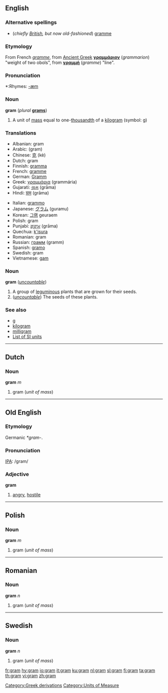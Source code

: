 ==English==

===Alternative spellings===
*(''chiefly [[w:British English|British]], but now old-fashioned'') [[gramme]]

===Etymology===
From French ''[[gramme#French|gramme]]'', from [[Ancient Greek]] '''[[γραμμάριον]]''' (''grammarion'') "weight of two obols", from '''[[γραμμή]]''' (''gramme'') "line".

===Pronunciation===
*:Rhymes: [[Rhymes:English:-æm|-æm]]

===Noun===
'''gram''' (''plural'' '''[[grams]]''')

# A unit of [[mass]] equal to one-[[thousandth]] of a [[kilogram]] (symbol: [[g]])

===Translations===
{{top}}
*Albanian: gram
*Arabic: {{ARchar|[[جرام]]}} (gram) {{m}}
*Chinese: [[克]] (kè)
*Dutch: gram {{m}}
*Finnish: [[gramma]]
*French: [[gramme]] {{m}}
*German: [[Gramm]] {{n}}
*Greek: [[γραμμάρια]] (grammária)
*Gujarati: [[ગ્રામ]] (grāma)
*Hindi: [[ग्राम]] (grāma)
{{mid}}
*Italian: [[grammo]] {{m}}
*Japanese: [[グラム]] (guramu)
*Korean: [[그램]] geuraem
*Polish: gram {{m}}
*Punjabi: [[ਗ੍ਰਾਮ]] (grāma)
*Quechua: [[k'isura]]
*Romanian: gram {{n}}
*Russian: [[грамм]] (gramm) {{m}}
*Spanish: [[gramo]] {{m}}
*Swedish: gram
*Vietnamese: [[gam]]
{{bottom}}

<!--separate etymology here-->

===Noun===
'''gram''' (''[[uncountable]]'')

# A group of [[leguminous]] plants that are grown for their seeds.
# (''[[uncountable]]'') The seeds of these plants.

===See also===
*[[g]]
*[[kilogram]]
*[[milligram]]
*[[Wiktionary_Appendix:Weights_and_measures#SI_units|List of SI units]]

----
==Dutch==
===Noun===
'''gram''' ''m''

#gram (''unit of mass'')

----
==Old English==
===Etymology===
Germanic ''*gram-''.

===Pronunciation===
[[IPA]]: /gram/

===Adjective===
'''gram'''
# [[angry]], [[hostile]]

----
==Polish==
===Noun===
'''gram''' ''m''

#gram (''unit of mass'')

----
==Romanian==
===Noun===
'''gram''' ''n''

#gram (''unit of mass'')

----
==Swedish==
===Noun===
'''gram''' ''n''

#gram (''unit of mass'')

[[Category:Greek derivations]]
[[Category:Units of Measure]]

[[fr:gram]]
[[hy:gram]]
[[io:gram]]
[[it:gram]]
[[ku:gram]]
[[nl:gram]]
[[sl:gram]]
[[fi:gram]]
[[ta:gram]]
[[th:gram]]
[[vi:gram]]
[[zh:gram]]
